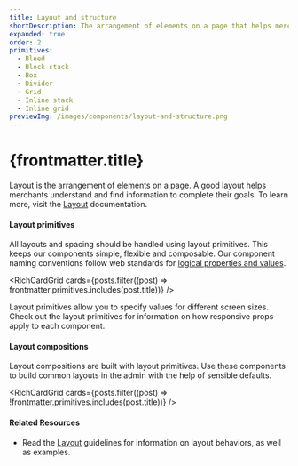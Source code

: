 ```yaml
---
title: Layout and structure
shortDescription: The arrangement of elements on a page that helps merchants understand and find information to complete their goals.
expanded: true
order: 2
primitives:
  - Bleed
  - Block stack
  - Box
  - Divider
  - Grid
  - Inline stack
  - Inline grid
previewImg: /images/components/layout-and-structure.png
---
```


# {frontmatter.title}

<Lede>

Layout is the arrangement of elements on a page. A good layout helps merchants understand and find information to complete their goals. To learn more, visit the [Layout](/design/layout) documentation.

</Lede>

#### Layout primitives

All layouts and spacing should be handled using layout primitives. This keeps our components simple, flexible and composable. Our component naming conventions follow web standards for [logical properties and values](https://developer.mozilla.org/en-US/docs/Web/CSS/CSS_logical_properties_and_values).

<RichCardGrid
  cards={posts.filter((post) => frontmatter.primitives.includes(post.title))}
/>

<TipBanner>
  Layout primitives allow you to specify values for different screen sizes.
  Check out the layout primitives for information on how responsive props apply
  to each component.
</TipBanner>

#### Layout compositions

Layout compositions are built with layout primitives. Use these components to build common layouts in the admin with the help of sensible defaults.

<RichCardGrid
  cards={posts.filter((post) => !frontmatter.primitives.includes(post.title))}
/>

#### Related Resources

- Read the [Layout](/design/layout) guidelines for information on layout behaviors, as well as examples.
